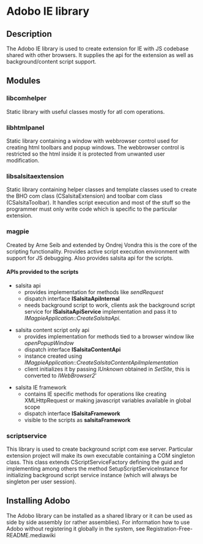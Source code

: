= Adobo IE library =

== Description ==

The Adobo IE library is used to create extension for IE with JS codebase shared with other browsers. It supplies the api for the extension as well as background/content script support.

== Modules ==

=== libcomhelper ===

Static library with useful classes mostly for atl com operations.

=== libhtmlpanel ===

Static library containing a window with webbrowser control used for creating html toolbars and popup windows. The webbrowser control is restricted so the html inside it is protected from unwanted user modification.

=== libsalsitaextension ===

Static library containing helper classes and template classes used to create the BHO com class (CSalsitaExtension) and toolbar com class (CSalsitaToolbar). It handles script execution and most of the stuff so the programmer must only write code which is specific to the particular extension.

=== magpie ===

Created by Arne Seib and extended by Ondrej Vondra this is the core of the scripting functionality. Provides active script execution environment with support for JS debugging. Also provides salsita api for the scripts.

==== APIs provided to the scripts ====

* salsita api
** provides implementation for methods like ''sendRequest''
** dispatch interface '''ISalsitaApiInternal'''
** needs background script to work, clients ask the background script service for '''ISalsitaApiService''' implementation and pass it to ''IMagpieApplication::CreateSalsitaApi''.

* salsita content script only api
** provides implementation for methods tied to a browser window like ''openPopupWindow''
** dispatch interface '''ISalsitaContentApi'''
** instance created using ''IMagpieApplication::CreateSalsitaContentApiImplementation''
** client initializes it by passing ''IUnknown'' obtained in ''SetSite'', this is converted to ''IWebBrowser2'''

* salsita IE framework
** contains IE specific methods for operations like creating XMLHttpRequest or making javascript variables available in global scope
** dispatch interface '''ISalsitaFramework'''
** visible to the scripts as '''salsitaFramework'''

=== scriptservice ===

This library is used to create background script com exe server. Particular extension project will make its own executable containing a COM singleton class. This class extends CScriptServiceFactory defining the guid and implementing among others the method SetupScriptServiceInstance for initializing background script service instance (which will always be singleton per user session).

== Installing Adobo ==

The Adobo library can be installed as a shared library or it can be used as side by side assembly (or rather assemblies). For information how to use Adobo without registering it globally in the system, see Registration-Free-README.mediawiki

